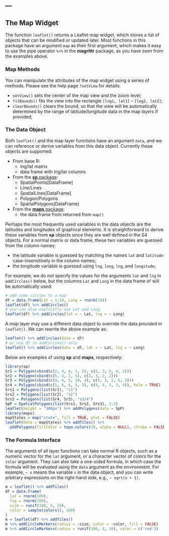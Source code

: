 ---
---

## The Map Widget

The function `leaflet()` returns a Leaflet map widget, which stores a list of objects that can be modified or updated later. Most functions in this package have an argument `map` as their first argument, which makes it easy to use the pipe operator `%>%` in the **magrittr** package, as you have seen from the examples above.

### Map Methods

You can manipulate the attributes of the map widget using a series of methods. Please see the help page `?setView` for details.

- `setView()` sets the center of the map view and the zoom level;
- `fitBounds()` fits the view into the rectangle `[lng1, lat1]` -- `[lng2, lat2]`;
- `clearBounds()` clears the bound, so that the view will be automatically determined by the range of latitude/longitude data in the map layers if provided;

### The Data Object

Both `leaflet()` and the map layer functions have an argument `data`, and we can reference or derive variables from this data object. Currently these objects are supported:

- From base R:
    - lng/lat matrix
    - data frame with lng/lat columns
- From the [**sp** package](http://cran.rstudio.com/package=sp):
    - SpatialPoints[DataFrame]
    - Line/Lines
    - SpatialLines[DataFrame]
    - Polygon/Polygons
    - SpatialPolygons(DataFrame)
- From the [**maps** package](http://cran.rstudio.com/package=maps):
    - the data frame from returned from `map()`

Perhaps the most frequently used variables in the data objects are the latitudes and longitudes of graphical elements. It is straightforward to derive these variables from **sp** objects since they are well defined in the S4 objects. For a normal matrix or data frame, these two variables are guessed from the column names:

- the latitude variable is guessed by matching the names `lat` and `latitude` case-insensitively in the column names;
- the longitude variable is guessed using `lng`, `long`, `lng`, and `longitude`;

For example, we do not specify the values for the arguments `lat` and `lng` in `addCircles()` below, but the columns `Lat` and `Long` in the data frame `df` will be automatically used:

```r
# add some circles to a map
df = data.frame(Lat = 1:10, Long = rnorm(10))
leaflet(df) %>% addCircles()
# you can also explicitly use Lat and Long
leaflet(df) %>% addCircles(lat = ~ Lat, lng = ~ Long)
```

A map layer may use a different data object to override the data provided in `leaflet()`. We can rewrite the above example as:

```r
leaflet() %>% addCircles(data = df)
# or use df in addCircles() only
leaflet() %>% addCircles(data = df, lat = ~ Lat, lng = ~ Long)
```

Below are examples of using **sp** and **maps**, respectively:

```r
library(sp)
Sr1 = Polygon(cbind(c(2, 4, 4, 1, 2), c(2, 3, 5, 4, 2)))
Sr2 = Polygon(cbind(c(5, 4, 2, 5), c(2, 3, 2, 2)))
Sr3 = Polygon(cbind(c(4, 4, 5, 10, 4), c(5, 3, 2, 5, 5)))
Sr4 = Polygon(cbind(c(5, 6, 6, 5, 5), c(4, 4, 3, 3, 4)), hole = TRUE)
Srs1 = Polygons(list(Sr1), "s1")
Srs2 = Polygons(list(Sr2), "s2")
Srs3 = Polygons(list(Sr4, Sr3), "s3/4")
SpP = SpatialPolygons(list(Srs1, Srs2, Srs3), 1:3)
leaflet(height = "300px") %>% addPolygons(data = SpP)
library(maps)
mapStates = map("state", fill = TRUE, plot = FALSE)
leaflet(data = mapStates) %>% addTiles() %>%
  addPolygons(fillColor = topo.colors(10, alpha = NULL), stroke = FALSE)
```


### The Formula Interface

The arguments of all layer functions can take normal R objects, such as a numeric vector for the `lat` argument, or a character vector of colors for the `color` argument. They can also take a one-sided formula, in which case the formula will be evaluated using the `data` argument as the environment. For example, `~ x` means the variable `x` in the data object, and you can write arbitrary expressions on the right-hand side, e.g., `~ sqrt(x + 1)`.

```r
m = leaflet() %>% addTiles()
df = data.frame(
  lat = rnorm(100),
  lng = rnorm(100),
  size = runif(100, 5, 20),
  color = sample(colors(), 100)
)
m = leaflet(df) %>% addTiles()
m %>% addCircleMarkers(radius = ~size, color = ~color, fill = FALSE)
m %>% addCircleMarkers(radius = runif(100, 4, 10), color = c('red'))
```
